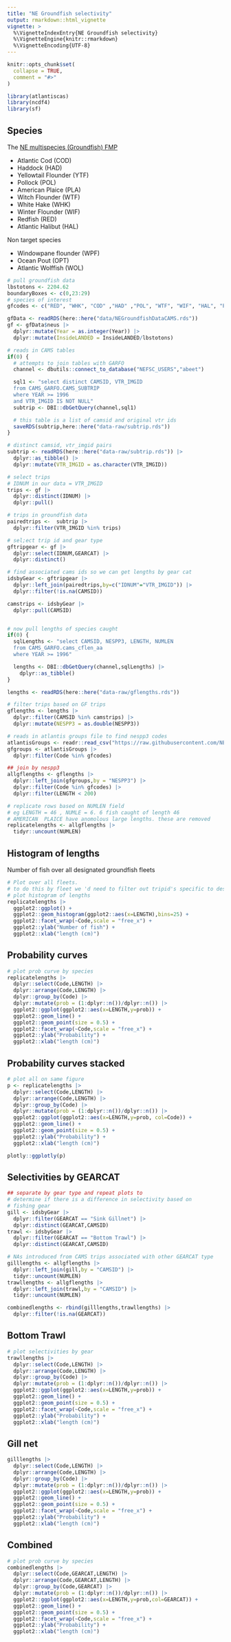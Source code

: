 ```yaml
---
title: "NE Groundfish selectivity"
output: rmarkdown::html_vignette
vignette: >
  %\VignetteIndexEntry{NE Groundfish selectivity}
  %\VignetteEngine{knitr::rmarkdown}
  %\VignetteEncoding{UTF-8}
---
```


```r
knitr::opts_chunk$set(
  collapse = TRUE,
  comment = "#>"
)

library(atlantiscas)
library(ncdf4)
library(sf)
```

## Species

The [NE multispecies (Groundfish) FMP](https://www.nefmc.org/management-plans/northeast-multispecies) 

-   Atlantic Cod (COD)
-   Haddock (HAD)
-   Yellowtail Flounder (YTF)
-   Pollock (POL)
-   American Plaice (PLA)
-   Witch Flounder (WTF)
-   White Hake (WHK)
-   Winter Flounder (WIF)
-   Redfish (RED)
-   Atlantic Halibut (HAL)

Non target species

-   Windowpane flounder (WPF)
-   Ocean Pout (OPT)
-   Atlantic Wolffish (WOL)

```r
# pull groundfish data
lbstotons <- 2204.62
boundaryBoxes <- c(0,23:29)
# species of interest
gfcodes <- c("RED", "WHK", "COD" ,"HAD" ,"POL", "WTF", "WIF", "HAL", "PLA", "YTF" ,"WPF" ,"WOL", "OPT")

gfData <- readRDS(here::here("data/NEGroundfishDataCAMS.rds"))
gf <- gfData$neus |>
  dplyr::mutate(Year = as.integer(Year)) |>
  dplyr::mutate(InsideLANDED = InsideLANDED/lbstotons)

# reads in CAMS tables
if(0) {
  # attempts to join tables with GARFO
  channel <- dbutils::connect_to_database("NEFSC_USERS","abeet")

  sql1 <- "select distinct CAMSID, VTR_IMGID
  from CAMS_GARFO.CAMS_SUBTRIP
  where YEAR >= 1996
  and VTR_IMGID IS NOT NULL"
  subtrip <- DBI::dbGetQuery(channel,sql1)

  # this table is a list of camsid and original vtr ids
  saveRDS(subtrip,here::here("data-raw/subtrip.rds"))
}

# distinct camsid, vtr_imgid pairs
subtrip <- readRDS(here::here("data-raw/subtrip.rds")) |>
  dplyr::as_tibble() |>
  dplyr::mutate(VTR_IMGID = as.character(VTR_IMGID))

# select trips
# IDNUM in our data = VTR_IMGID
trips <- gf |>
  dplyr::distinct(IDNUM) |>
  dplyr::pull()

# trips in groundfish data
pairedtrips <-  subtrip |>
  dplyr::filter(VTR_IMGID %in% trips)

# sel;ect trip id and gear type
gftripgear <- gf |>
  dplyr::select(IDNUM,GEARCAT) |>
  dplyr::distinct()

# find associated cams ids so we can get lengths by gear cat
idsbyGear <- gftripgear |>
  dplyr::left_join(pairedtrips,by=c("IDNUM"="VTR_IMGID")) |>
  dplyr::filter(!is.na(CAMSID))

camstrips <- idsbyGear |>
  dplyr::pull(CAMSID)


# now pull lengths of species caught 
if(0) {
  sqlLengths <- "select CAMSID, NESPP3, LENGTH, NUMLEN
  from CAMS_GARFO.cams_cflen_aa
  where YEAR >= 1996"

  lengths <- DBI::dbGetQuery(channel,sqlLengths) |>
    dplyr::as_tibble()
}

lengths <- readRDS(here::here("data-raw/gflengths.rds"))

# filter trips based on GF trips
gflengths <- lengths |>
  dplyr::filter(CAMSID %in% camstrips) |>
  dplyr::mutate(NESPP3 = as.double(NESPP3))

# reads in atlantis groups file to find nespp3 codes
atlantisGroups <- readr::read_csv("https://raw.githubusercontent.com/NEFSC/READ-EDAB-neusAtlantis/dev_branch/data-raw/data/Atlantis_2_0_groups_svspp_nespp3.csv",show_col_types = FALSE)
gfgroups <- atlantisGroups |>
  dplyr::filter(Code %in% gfcodes)

## join by nespp3
allgflengths <- gflengths |>
  dplyr::left_join(gfgroups,by = "NESPP3") |>
  dplyr::filter(Code %in% gfcodes) |> 
  dplyr::filter(LENGTH < 200)

# replicate rows based on NUMLEN field
# eg LENGTH = 46 , NUMLE = 6. 6 fish caught of length 46
# AMERICAN  PLAICE have anomolous large lengths. these are removed
replicatelengths <- allgflengths |>
  tidyr::uncount(NUMLEN) 
```

## Histogram of lengths

Number of fish over all designated groundfish fleets

```r

# Plot over all fleets.
# to do this by fleet we 'd need to filter out tripid's specific to designated fleets
# plot histogram of lengths
replicatelengths |>
  ggplot2::ggplot() +
  ggplot2::geom_histogram(ggplot2::aes(x=LENGTH),bins=25) +
  ggplot2::facet_wrap(~Code,scale = "free_x") +
  ggplot2::ylab("Number of fish") +
  ggplot2::xlab("length (cm)")
```

## Probability curves

```r
# plot prob curve by species
replicatelengths |>
  dplyr::select(Code,LENGTH) |>
  dplyr::arrange(Code,LENGTH) |>
  dplyr::group_by(Code) |>
  dplyr::mutate(prob = (1:dplyr::n())/dplyr::n()) |>
  ggplot2::ggplot(ggplot2::aes(x=LENGTH,y=prob)) +
  ggplot2::geom_line() +
  ggplot2::geom_point(size = 0.5) +
  ggplot2::facet_wrap(~Code,scale = "free_x") +
  ggplot2::ylab("Probability") +
  ggplot2::xlab("length (cm)")
```

## Probability curves stacked

```r
# plot all on same figure
p <- replicatelengths |>
  dplyr::select(Code,LENGTH) |>
  dplyr::arrange(Code,LENGTH) |>
  dplyr::group_by(Code) |>
  dplyr::mutate(prob = (1:dplyr::n())/dplyr::n()) |>
  ggplot2::ggplot(ggplot2::aes(x=LENGTH,y=prob, col=Code)) +
  ggplot2::geom_line() +
  ggplot2::geom_point(size = 0.5) +
  ggplot2::ylab("Probability") +
  ggplot2::xlab("length (cm)")

plotly::ggplotly(p)

```

## Selectivities by GEARCAT

```r
## separate by gear type and repeat plots to
# determine if there is a difference in selectivity based on
# fishing gear
gill <- idsbyGear |>
  dplyr::filter(GEARCAT == "Sink Gillnet") |>
  dplyr::distinct(GEARCAT,CAMSID)
trawl <- idsbyGear |>
  dplyr::filter(GEARCAT == "Bottom Trawl") |>
  dplyr::distinct(GEARCAT,CAMSID)

# NAs introduced from CAMS trips associated with other GEARCAT type
gilllengths <- allgflengths |>
  dplyr::left_join(gill,by = "CAMSID") |>
  tidyr::uncount(NUMLEN)
trawllengths <- allgflengths |>
  dplyr::left_join(trawl,by = "CAMSID") |>
  tidyr::uncount(NUMLEN)

combinedlengths <- rbind(gilllengths,trawllengths) |>
  dplyr::filter(!is.na(GEARCAT))
```

## Bottom Trawl

```r
# plot selectivities by gear
trawllengths |>
  dplyr::select(Code,LENGTH) |>
  dplyr::arrange(Code,LENGTH) |>
  dplyr::group_by(Code) |>
  dplyr::mutate(prob = (1:dplyr::n())/dplyr::n()) |>
  ggplot2::ggplot(ggplot2::aes(x=LENGTH,y=prob)) +
  ggplot2::geom_line() +
  ggplot2::geom_point(size = 0.5) +
  ggplot2::facet_wrap(~Code,scale = "free_x") +
  ggplot2::ylab("Probability") +
  ggplot2::xlab("length (cm)")
```

## Gill net

```r
gilllengths |>
  dplyr::select(Code,LENGTH) |>
  dplyr::arrange(Code,LENGTH) |>
  dplyr::group_by(Code) |>
  dplyr::mutate(prob = (1:dplyr::n())/dplyr::n()) |>
  ggplot2::ggplot(ggplot2::aes(x=LENGTH,y=prob)) +
  ggplot2::geom_line() +
  ggplot2::geom_point(size = 0.5) +
  ggplot2::facet_wrap(~Code,scale = "free_x") +
  ggplot2::ylab("Probability") +
  ggplot2::xlab("length (cm)")
```


## Combined

```r
# plot prob curve by species
combinedlengths |>
  dplyr::select(Code,GEARCAT,LENGTH) |>
  dplyr::arrange(Code,GEARCAT,LENGTH) |>
  dplyr::group_by(Code,GEARCAT) |>
  dplyr::mutate(prob = (1:dplyr::n())/dplyr::n()) |>
  ggplot2::ggplot(ggplot2::aes(x=LENGTH,y=prob,col=GEARCAT)) +
  ggplot2::geom_line() +
  ggplot2::geom_point(size = 0.5) +
  ggplot2::facet_wrap(~Code,scale = "free_x") +
  ggplot2::ylab("Probability") +
  ggplot2::xlab("length (cm)")

```
